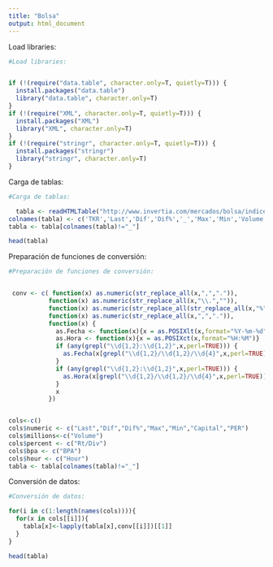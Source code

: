 ```yaml
---
title: "Bolsa"
output: html_document
---
```


Load libraries:

```r

#Load libraries:


if (!(require("data.table", character.only=T, quietly=T))) {
  install.packages("data.table")
  library("data.table", character.only=T)
}
if (!(require("XML", character.only=T, quietly=T))) {
  install.packages("XML")
  library("XML", character.only=T)
}
if (!(require("stringr", character.only=T, quietly=T))) {
  install.packages("stringr")
  library("stringr", character.only=T)
}
```

Carga de tablas:

```r

#Carga de tablas:

  tabla <- readHTMLTable("http://www.invertia.com/mercados/bolsa/indices/ibex-35/acciones-ib011ibex35/1a",header=TRUE,encoding="latin1")[[2]]
colnames(tabla) <- c('TKR','Last','Dif','Dif%','_','Max','Min','Volume','Capital','Rt/Div','BPA', 'PER','Hour')
tabla <- tabla[colnames(tabla)!="_"]

head(tabla)

```

Preparación de funciones de conversión:

```r

#Preparación de funciones de conversión:


 conv <- c( function(x) as.numeric(str_replace_all(x,",",".")),
           function(x) as.numeric(str_replace_all(x,"\\.","")),
           function(x) as.numeric(str_replace_all(str_replace_all(x,"%",""),",",".")),
           function(x) as.numeric(str_replace_all(x,",",".")),
           function(x) {      
             as.Fecha <- function(x){x = as.POSIXlt(x,format="%Y-%m-%d")}
             as.Hora <- function(x){x = as.POSIXct(x,format="%H:%M")}              
             if (any(grepl("\\d{1,2}:\\d{1,2}",x,perl=TRUE))) {
               as.Fecha(x[grepl("\\d{1,2}/\\d{1,2}/\\d{4}",x,perl=TRUE)])
             }
             if (any(grepl("\\d{1,2}:\\d{1,2}",x,perl=TRUE))) {
               as.Hora(x[grepl("\\d{1,2}/\\d{1,2}/\\d{4}",x,perl=TRUE)])
             }
             x
           })


cols<-c()
cols$numeric <- c("Last","Dif","Dif%","Max","Min","Capital","PER")
cols$millions<-c("Volume")
cols$percent <- c("Rt/Div")
cols$bpa <- c("BPA")
cols$hour <- c("Hour")
tabla <- tabla[colnames(tabla)!="_"]

```


Conversión de datos:

```r

#Conversión de datos:

for(i in c(1:length(names(cols)))){
  for(x in cols[[i]]){
    tabla[x]<-lapply(tabla[x],conv[[i]])[[1]]
  }
}

head(tabla)
```
